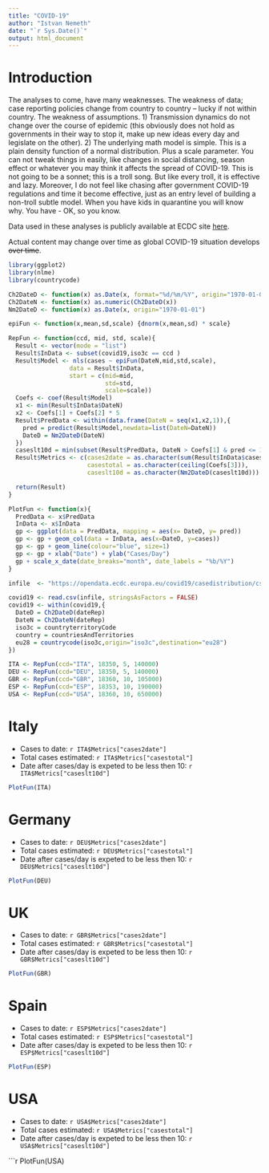 ```yaml
---
title: "COVID-19"
author: "Istvan Nemeth"
date: "`r Sys.Date()`"
output: html_document
---
```

# Introduction

The analyses to come, have many weaknesses. The weakness of data; case reporting policies change from country to country -- lucky if not within country. The weakness of assumptions.  1) Transmission dynamics do not change over the course of epidemic (this obviously does not hold as governments in their way to stop it, make up new ideas every day and legislate on the other). 2) The underlying math model is simple. This is a plain density function of a normal distribution. Plus a scale parameter. You can not tweak things in  easily, like changes in social distancing, season effect or whatever you may think it affects the spread of COVID-19. This is not going to be a sonnet; this is a troll song. But like every troll, it is effective and lazy. Moreover, I do not feel like chasing after government COVID-19 regulations and time it become effective, just as an entry level of building a non-troll subtle model.
When you have kids in quarantine you will know why. You have - OK, so you know.  

Data used in these analyses is publicly available at ECDC site [here](https://opendata.ecdc.europa.eu/covid19/casedistribution/csv).

Actual content may change over time as global COVID-19 situation develops ~~over time~~.
```r
library(ggplot2)
library(nlme)
library(countrycode)
```

```r
Ch2DateD <- function(x) as.Date(x, format="%d/%m/%Y", origin="1970-01-01")
Ch2DateN <- function(x) as.numeric(Ch2DateD(x))
Nm2DateD <- function(x) as.Date(x, origin="1970-01-01")

epiFun <- function(x,mean,sd,scale) {dnorm(x,mean,sd) * scale}

RepFun <- function(ccd, mid, std, scale){
  Result <- vector(mode = "list")
  Result$InData <- subset(covid19,iso3c == ccd )
  Result$Model <- nls(cases ~ epiFun(DateN,mid,std,scale),
                 data = Result$InData,
                 start = c(mid=mid,
                           std=std,
                           scale=scale))
  Coefs <- coef(Result$Model)
  x1 <- min(Result$InData$DateN)
  x2 <- Coefs[1] + Coefs[2] * 5
  Result$PredData <- within(data.frame(DateN = seq(x1,x2,1)),{
    pred = predict(Result$Model,newdata=list(DateN=DateN))
    DateD = Nm2DateD(DateN)
  })
  caseslt10d = min(subset(Result$PredData, DateN > Coefs[1] & pred <= 10)$DateN)
  Result$Metrics <- c(cases2date = as.character(sum(Result$InData$cases)),
                      casestotal = as.character(ceiling(Coefs[3])),
                      caseslt10d = as.character(Nm2DateD(caseslt10d)))

  return(Result)
}

PlotFun <- function(x){
  PredData <- x$PredData
  InData <- x$InData
  gp <- ggplot(data = PredData, mapping = aes(x= DateD, y= pred))
  gp <- gp + geom_col(data = InData, aes(x=DateD, y=cases))
  gp <- gp + geom_line(colour="blue", size=1) 
  gp <- gp + xlab("Date") + ylab("Cases/Day")
  gp + scale_x_date(date_breaks="month", date_labels = "%b/%Y")
}

```


```r
infile  <- "https://opendata.ecdc.europa.eu/covid19/casedistribution/csv"

covid19 <- read.csv(infile, stringsAsFactors = FALSE)
covid19 <- within(covid19,{
  DateD = Ch2DateD(dateRep)
  DateN = Ch2DateN(dateRep)
  iso3c = countryterritoryCode
  country = countriesAndTerritories
  eu28 = countrycode(iso3c,origin="iso3c",destination="eu28")
})

```

```r

ITA <- RepFun(ccd="ITA", 18350, 5, 140000)
DEU <- RepFun(ccd="DEU", 18350, 5, 140000)
GBR <- RepFun(ccd="GBR", 18360, 10, 105000)
ESP <- RepFun(ccd="ESP", 18353, 10, 190000)
USA <- RepFun(ccd="USA", 18360, 10, 650000)
```

# Italy

- Cases to date: `r ITA$Metrics["cases2date"]`
- Total cases estimated: `r ITA$Metrics["casestotal"]`
- Date after cases/day is expeted to be less then 10: `r ITA$Metrics["caseslt10d"]`

```r
PlotFun(ITA)
```

# Germany

- Cases to date: `r DEU$Metrics["cases2date"]`
- Total cases estimated: `r DEU$Metrics["casestotal"]`
- Date after cases/day is expeted to be less then 10: `r DEU$Metrics["caseslt10d"]`

```r
PlotFun(DEU)
```

# UK

- Cases to date: `r GBR$Metrics["cases2date"]`
- Total cases estimated: `r GBR$Metrics["casestotal"]`
- Date after cases/day is expeted to be less then 10: `r GBR$Metrics["caseslt10d"]`

```r
PlotFun(GBR)
```

# Spain

- Cases to date: `r ESP$Metrics["cases2date"]`
- Total cases estimated: `r ESP$Metrics["casestotal"]`
- Date after cases/day is expeted to be less then 10: `r ESP$Metrics["caseslt10d"]`

```r
PlotFun(ESP)
```

# USA

- Cases to date: `r USA$Metrics["cases2date"]`
- Total cases estimated: `r USA$Metrics["casestotal"]`
- Date after cases/day is expeted to be less then 10: `r USA$Metrics["caseslt10d"]`

```r
PlotFun(USA)